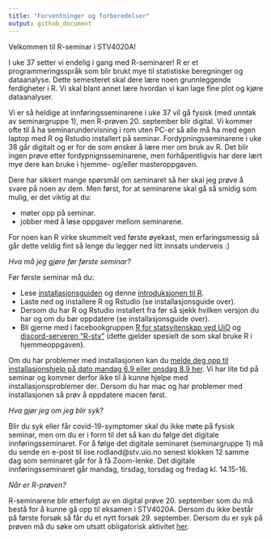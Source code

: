 ```yaml
---
title: "Forventninger og forberedelser"
output: github_document
---
```


Velkommen til R-seminar i STV4020A!

I uke 37 setter vi endelig i gang med R-seminarer! R er et programmeringsspråk som blir brukt mye til statistiske beregninger og dataanalyse. Dette semesteret skal dere lære noen grunnleggende ferdigheter i R. Vi skal blant annet lære hvordan vi kan lage fine plot og kjøre dataanalyser.  

Vi er så heldige at innføringsseminarene i uke 37 vil gå fysisk (med unntak av seminargruppe 1), men R-prøven 20. september blir digital. Vi kommer ofte til å ha seminarundervisning i rom uten PC-er så alle må ha med egen laptop med R og Rstudio installert på seminar. Fordypningsseminarene i uke 38 går digitalt og er for de som ønsker å lære mer om bruk av R. Det blir ingen prøve etter fordypnignsseminarene, men forhåpentligvis har dere lært mye dere kan bruke i hjemme- og/eller masteroppgaven. 

Dere har sikkert mange spørsmål om seminaret så her skal jeg prøve å svare på noen av dem. Men først, for at seminarene skal gå så smidig som mulig, er det viktig at du:

- møter opp på seminar.
- jobber med å løse oppgaver mellom seminarene.

For noen kan R virke skummelt ved første øyekast, men erfaringsmessig så går dette veldig fint så lenge du legger ned litt innsats underveis :)

*Hva må jeg gjøre før første seminar?*

Før første seminar må du:

- Lese [installasjonsguiden](https://github.com/martigso/stv4020aR21/blob/main/Installasjonsguide.md) og denne [introduksjonen til R](https://github.com/liserodland/stv4020aR/blob/master/H20-seminarer/Innf%C3%B8ringsseminarer/docs/installasjonsguide_R.md).
- Laste ned og installere R og Rstudio (se installasjonsguide over).
- Dersom du har R og Rstudio installert fra før så sjekk hvilken versjon du har og om du bør oppdatere (se installasjonsguide over). 
- Bli gjerne med i facebookgruppen [R for statsvitenskap ved UiO](https://www.facebook.com/groups/427792970608618) og [discord-serveren "R-stv"](https://discord.gg/CAP9TbdWFa) (dette gjelder spesielt de som skal bruke R i hjemmeoppgaven).

Om du har problemer med installasjonen kan du [melde deg opp til installasjonshjelp på dato mandag 6.9 eller onsdag 8.9 her](https://nettskjema.no/a/212858#/page/1). Vi har lite tid på seminar og kommer derfor ikke til å kunne hjelpe med installasjonsproblemer der. Dersom du har mac og har problemer med installasjonen så prøv å oppdatere macen først.

*Hva gjør jeg om jeg blir syk?*

Blir du syk eller får covid-19-symptomer skal du ikke møte på fysisk seminar, men om du er i form til det så kan du følge det digitale innføringsseminaret. For å følge det digitale seminaret (seminargruppe 1) må du sende en e-post til lise.rodland@stv.uio.no senest klokken 12 samme dag som seminaret går for å få Zoom-lenke. Det digitale innføringsseminaret går mandag, tirsdag, torsdag og fredag kl. 14.15-16.  

*Når er R-prøven?*

R-seminarene blir etterfulgt av en digital prøve 20. september som du må bestå for å kunne gå opp til eksamen i STV4020A. Dersom du ikke består på første forsøk så får du et nytt forsøk 29. september. Dersom du er syk på prøven må du søke om utsatt obligatorisk aktivitet [her](https://www.uio.no/studier/eksamen/obligatoriske-aktiviteter/sv-fraver-fra-obligatorisk-aktivitet.html). 